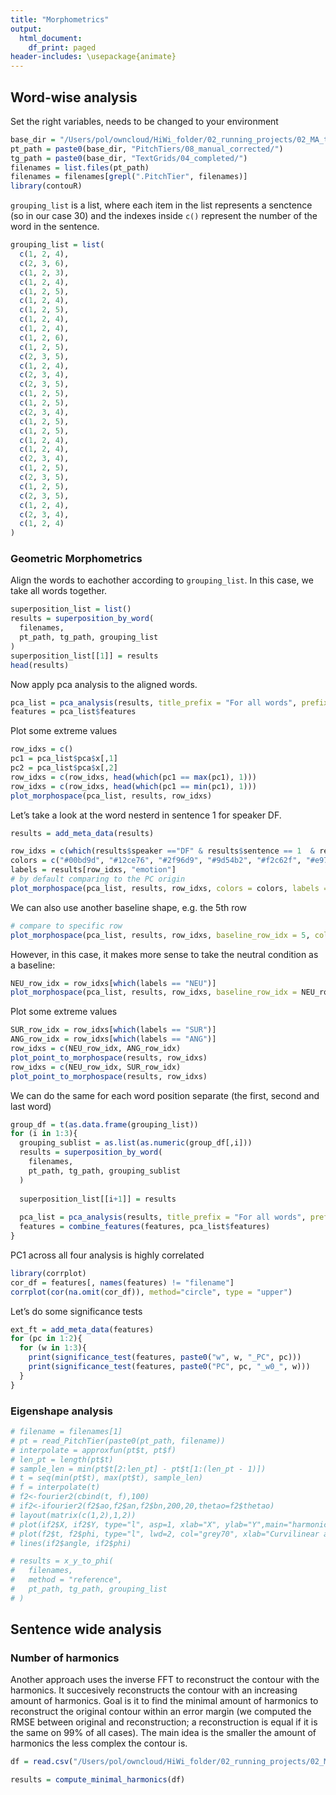 ```yaml
---
title: "Morphometrics"
output:
  html_document:
    df_print: paged
header-includes: \usepackage{animate}
---
```


## Word-wise analysis
Set the right variables, needs to be changed to your environment

```r
base_dir = "/Users/pol/owncloud/HiWi_folder/02_running_projects/02_MA_thesis/01_Data/Preprocessed/"
pt_path = paste0(base_dir, "PitchTiers/08_manual_corrected/")
tg_path = paste0(base_dir, "TextGrids/04_completed/")
filenames = list.files(pt_path)
filenames = filenames[grepl(".PitchTier", filenames)]
library(contouR)
```

`grouping_list` is a list, where each item in the list represents a senctence (so in our case 30) and the indexes inside `c()` represent the number of the word in the sentence.

```r
grouping_list = list(
  c(1, 2, 4), 
  c(2, 3, 6), 
  c(1, 2, 3),
  c(1, 2, 4),
  c(1, 2, 5), 
  c(1, 2, 4), 
  c(1, 2, 5), 
  c(1, 2, 4), 
  c(1, 2, 4), 
  c(1, 2, 6), 
  c(1, 2, 5), 
  c(2, 3, 5), 
  c(1, 2, 4), 
  c(2, 3, 4),
  c(2, 3, 5),
  c(1, 2, 5),
  c(1, 2, 5),
  c(2, 3, 4),
  c(1, 2, 5), 
  c(1, 2, 5), 
  c(1, 2, 4), 
  c(1, 2, 4), 
  c(2, 3, 4),
  c(1, 2, 5),
  c(2, 3, 5),
  c(1, 2, 5),
  c(2, 3, 5),
  c(1, 2, 4),
  c(2, 3, 4),
  c(1, 2, 4)
)
```

### Geometric Morphometrics
Align the words to eachother according to `grouping_list`. In this case, we take all words together.

```r
superposition_list = list()
results = superposition_by_word(
  filenames,
  pt_path, tg_path, grouping_list
)
superposition_list[[1]] = results
head(results)
```

Now apply pca analysis to the aligned words.

```r
pca_list = pca_analysis(results, title_prefix = "For all words", prefix = "w0", center = TRUE,  scale = FALSE)
features = pca_list$features
```


Plot some extreme values

```r
row_idxs = c()
pc1 = pca_list$pca$x[,1]
pc2 = pca_list$pca$x[,2]
row_idxs = c(row_idxs, head(which(pc1 == max(pc1), 1)))
row_idxs = c(row_idxs, head(which(pc1 == min(pc1), 1)))
plot_morphospace(pca_list, results, row_idxs)
```

Let's take a look at the word nesterd in sentence 1 for speaker DF.

```r
results = add_meta_data(results)

row_idxs = c(which(results$speaker =="DF" & results$sentence == 1  & results$label == "nesterd"))
colors = c("#00bd9d", "#12ce76", "#2f96d9", "#9d54b2", "#f2c62f", "#e97f2c", "#eb4c3e")
labels = results[row_idxs, "emotion"]
# by default comparing to the PC origin
plot_morphospace(pca_list, results, row_idxs, colors = colors, labels = labels, title = "PCA morphospace 'nestered' speaker 'DF'")

```

We can also use another baseline shape, e.g. the 5th row

```r
# compare to specific row
plot_morphospace(pca_list, results, row_idxs, baseline_row_idx = 5, colors = colors, labels = labels, title = "PCA morphospace 'nestered' speaker 'DF'")

```

However, in this case, it makes more sense to take the neutral condition as a baseline:

```r
NEU_row_idx = row_idxs[which(labels == "NEU")]
plot_morphospace(pca_list, results, row_idxs, baseline_row_idx = NEU_row_idx, colors = colors, labels = labels, title = "PCA morphospace 'nestered' speaker 'DF'")
```


Plot some extreme values

```r
SUR_row_idx = row_idxs[which(labels == "SUR")]
ANG_row_idx = row_idxs[which(labels == "ANG")]
row_idxs = c(NEU_row_idx, ANG_row_idx)
plot_point_to_morphospace(results, row_idxs)
row_idxs = c(NEU_row_idx, SUR_row_idx)
plot_point_to_morphospace(results, row_idxs)
```

We can do the same for each word position separate (the first, second and last word)

```r
group_df = t(as.data.frame(grouping_list))
for (i in 1:3){
  grouping_sublist = as.list(as.numeric(group_df[,i]))
  results = superposition_by_word(
    filenames,
    pt_path, tg_path, grouping_sublist
  )
  
  superposition_list[[i+1]] = results
  
  pca_list = pca_analysis(results, title_prefix = "For all words", prefix = paste0("w",i), center = TRUE,  scale = FALSE)
  features = combine_features(features, pca_list$features)
}


```

PC1 across all four analysis is highly correlated

```r
library(corrplot)
cor_df = features[, names(features) != "filename"]
corrplot(cor(na.omit(cor_df)), method="circle", type = "upper")
```

Let's do some significance tests
```r
ext_ft = add_meta_data(features)
for (pc in 1:2){
  for (w in 1:3){
    print(significance_test(features, paste0("w", w, "_PC", pc)))
    print(significance_test(features, paste0("PC", pc, "_w0_", w)))
  }
}

```


### Eigenshape analysis

```r
# filename = filenames[1]
# pt = read_PitchTier(paste0(pt_path, filename))
# interpolate = approxfun(pt$t, pt$f)
# len_pt = length(pt$t)
# sample_len = min(pt$t[2:len_pt] - pt$t[1:(len_pt - 1)])
# t = seq(min(pt$t), max(pt$t), sample_len)
# f = interpolate(t)
# f2<-fourier2(cbind(t, f),100)
# if2<-ifourier2(f2$ao,f2$an,f2$bn,200,20,thetao=f2$thetao)
# layout(matrix(c(1,2),1,2))
# plot(if2$X, if2$Y, type="l", asp=1, xlab="X", ylab="Y",main="harmonics 0 to 20")
# plot(f2$t, f2$phi, type="l", lwd=2, col="grey70", xlab="Curvilinear abscissa", ylab = "Tangent angle", main="Variation of tangent angle")
# lines(if2$angle, if2$phi)
```

```r
# results = x_y_to_phi(
#   filenames,
#   method = "reference",
#   pt_path, tg_path, grouping_list
# )
```

## Sentence wide analysis
### Number of harmonics
Another approach uses the inverse FFT to reconstruct the contour with the harmonics. It succesively reconstructs the contour with an increasing amount of harmonics. Goal is it to find the minimal amount of harmonics to reconstruct the original contour within an error margin (we computed the RMSE between original and reconstruction; a reconstruction is equal if it is the same on 99% of all cases). The main idea is the smaller the amount of harmonics the less complex the contour is.
```r
df = read.csv("/Users/pol/owncloud/HiWi_folder/02_running_projects/02_MA_thesis/01_Data/Preprocessed/PitchTiers/14_normalized_manually_corrected/sentence_wise_resamp_for_R.csv")

results = compute_minimal_harmonics(df)
```
